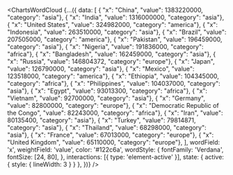 <ChartsWordCloud {...({
    data: [
        { "x": "China", "value": 1383220000, "category": "asia"},
        { "x": "India", "value": 1316000000, "category": "asia"},
        { "x": "United States", "value": 324982000, "category": "america"},
        { "x": "Indonesia", "value": 263510000, "category": "asia"},
        { "x": "Brazil", "value": 207505000, "category": "america"},
        { "x": "Pakistan", "value": 196459000, "category": "asia"},
        { "x": "Nigeria", "value": 191836000, "category": "africa"},
        { "x": "Bangladesh", "value": 162459000, "category": "asia"},
        { "x": "Russia", "value": 146804372, "category": "europe"},
        { "x": "Japan", "value": 126790000, "category": "asia"},
        { "x": "Mexico", "value": 123518000, "category": "america"},
        { "x": "Ethiopia", "value": 104345000, "category": "africa"},
        { "x": "Philippines", "value": 104037000, "category": "asia"},
        { "x": "Egypt", "value": 93013300, "category": "africa"},
        { "x": "Vietnam", "value": 92700000, "category": "asia"},
        { "x": "Germany", "value": 82800000, "category": "europe"},
        { "x": "Democratic Republic of the Congo", "value": 82243000, "category": "africa"},
        { "x": "Iran", "value": 80135400, "category": "asia"},
        { "x": "Turkey", "value": 79814871, "category": "asia"},
        { "x": "Thailand", "value": 68298000, "category": "asia"},
        { "x": "France", "value": 67013000, "category": "europe"},
        { "x": "United Kingdom", "value": 65110000, "category": "europe"},
    ],
    wordField: 'x',
    weightField: 'value',
    color: '#122c6a',
    wordStyle: {
      fontFamily: 'Verdana',
      fontSize: [24, 80],
    },
    interactions: [{ type: 'element-active' }],
    state: { active: { style: { lineWidth: 3 } } },
})} />